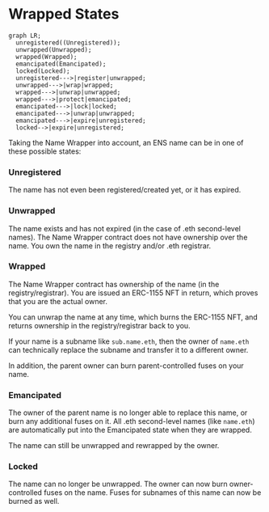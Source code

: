 # Wrapped States

```mermaid
graph LR;
  unregistered((Unregistered));
  unwrapped(Unwrapped);
  wrapped(Wrapped);
  emancipated(Emancipated);
  locked(Locked);
  unregistered--->|register|unwrapped;
  unwrapped--->|wrap|wrapped;
  wrapped--->|unwrap|unwrapped;
  wrapped--->|protect|emancipated;
  emancipated--->|lock|locked;
  emancipated--->|unwrap|unwrapped;
  emancipated--->|expire|unregistered;
  locked-->|expire|unregistered;
```

Taking the Name Wrapper into account, an ENS name can be in one of these possible states:

### Unregistered

The name has not even been registered/created yet, or it has expired.

### Unwrapped

The name exists and has not expired (in the case of .eth second-level names). The Name Wrapper contract does not have ownership over the name. You own the name in the registry and/or .eth registrar.

### Wrapped

The Name Wrapper contract has ownership of the name (in the registry/registrar). You are issued an ERC-1155 NFT in return, which proves that you are the actual owner.

You can unwrap the name at any time, which burns the ERC-1155 NFT, and returns ownership in the registry/registrar back to you.

If your name is a subname like `sub.name.eth`, then the owner of `name.eth` can technically replace the subname and transfer it to a different owner.

In addition, the parent owner can burn parent-controlled fuses on your name.

### Emancipated

The owner of the parent name is no longer able to replace this name, or burn any additional fuses on it. All .eth second-level names (like `name.eth`) are automatically put into the Emancipated state when they are wrapped.

The name can still be unwrapped and rewrapped by the owner.

### Locked

The name can no longer be unwrapped. The owner can now burn owner-controlled fuses on the name. Fuses for subnames of this name can now be burned as well.
